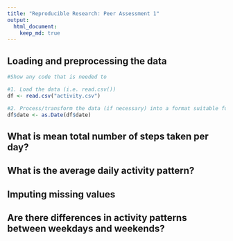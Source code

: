 ```yaml
---
title: "Reproducible Research: Peer Assessment 1"
output: 
  html_document:
    keep_md: true
---
```



## Loading and preprocessing the data
```r
#Show any code that is needed to

#1. Load the data (i.e. read.csv())
df <- read.csv("activity.csv")

#2. Process/transform the data (if necessary) into a format suitable for your analysis
df$date <- as.Date(df$date)
```


## What is mean total number of steps taken per day?



## What is the average daily activity pattern?



## Imputing missing values



## Are there differences in activity patterns between weekdays and weekends?
